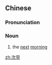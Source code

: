 ==Chinese==
{{zh-forms}}

===Pronunciation===
{{zh-pron
|m=cìzǎo
|cat=n
}}

===Noun===
{{zh-noun}}

# the [[next]] [[morning]]

[[zh:次早]]